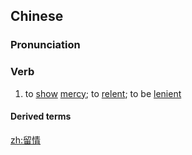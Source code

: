 ==Chinese==
{{zh-forms}}

===Pronunciation===
{{zh-pron
|m=liúqíng
|c=lau4 cing4
|h=pfs=liù-chhìn
|mn=liû-chêng
|cat=v
}}

===Verb===
{{zh-verb}}

# to [[show]] [[mercy]]; to [[relent]]; to be [[lenient]]

====Derived terms====
{{zh-der|毫不留情|手下留情|舉手不留情}}

[[zh:留情]]